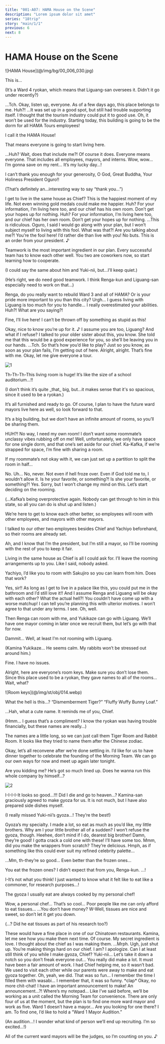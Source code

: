 ```yaml
---
title: "001-A07: HAMA House on the Scene"
description: "Lorem ipsum dolor sit amet"
series: "18trip"
story: "main/1/1"
previous: 6
next: 8
---
```



# HAMA House on the Scene

<Divider loc="HAMA House" />

<p class="bg">![HAMA House](@/img/bg/00_006_030.jpg)</p>

<Bubble mc>
This is…

<p class="t">(It’s a Ward 4 ryokan, which means that Liguang-san oversees it. Didn’t it go under recently?)</p>
</Bubble>

<Bubble character="Liguang">
…Tch.
</Bubble>

<Bubble character="Kafka">
Okay, listen up, everyone. As of a few days ago, this place belongs to me.
</Bubble>

<Bubble mc>
Huh?!
</Bubble>

<Bubble character="Liguang">
…It was set up in a good spot, but still had trouble supporting itself. I thought that the tourism industry could put it to good use.
</Bubble>

<Bubble character="Kafka">
Oh, it won’t be used for the industry. Starting today, this building is going to be the dorm for all HAMA Tours employees!

I call it the <span class="green">HAMA House</span>!

That means everyone is going to start living here.
</Bubble>

<Bubble character="Renga">
…Huh? Wait, does that include me?!
</Bubble>

<Bubble character="Kafka">
Of course it does. Everyone means everyone. That includes all employees, mayors, and interns.
</Bubble>

<Bubble character="Yachiyo">
Wow, wow… I’m gonna save on my rent… It’s my lucky day…!

I can’t thank you enough for your generosity, O God, Great Buddha, Your Holiness President Oguro!!
</Bubble>

<Bubble mc>
<p class="t">(That’s definitely an…interesting way to say “thank you…”)</p>
</Bubble>

<Bubble character="Yukikaze">
I get to live in the same house as Chief? This is the happiest moment of my life. Not even winning gold medals could make me happier.
</Bubble>

<Diff g="m">
<Bubble character="Kafka">
Huh? For your information, I’m living here too, and our chief has his own room. Don’t get your hopes up for nothing.
</Bubble>
</Diff>
<Diff g="f">
<Bubble character="Kafka">
Huh? For your information, I’m living here too, and our chief has her own room. Don’t get your hopes up for nothing.
</Bubble>
</Diff>



<Bubble character="Liguang">
…This is ridiculous. Oguro, I said I would go along with your plan, but I won’t subject myself to living with this fool.
</Bubble>

<Bubble character="Renga">
What was that?! Are you talking about me?! You’re the fool here! I’d rather die than live with you!
</Bubble>

<Bubble character="Kafka">
No buts. This is an order from your president.&nbsp;♪

Teamwork is the most important ingredient in our plan. Every successful team has to know each other well. You two are coworkers now, so start learning how to cooperate.
</Bubble>

<Bubble mc>
<p class="t">(I could say the same about him and Yuki-nii, but…I’ll keep quiet.)</p>

<p class="t">(He’s right, we do need good teamwork. I think Renga-kun and Liguang-san especially need to work on that…)</p>
</Bubble>

<Bubble character="Kafka">
Renga, do you really want to rebuild Ward 3 and all of HAMA? Or is your pride more important to you than this city?
</Bubble>

<Bubble character="Renga">
Urgh…
</Bubble>

<Bubble character="Kafka">
I guess living with Liguang is too much for you to handle… I really overestimated your abilities.
</Bubble>

<Bubble character="Renga">
Huh?! What are you saying?!

Fine, I’ll live here! I can’t be thrown off by something as stupid as this!
</Bubble>

<Bubble character="Kafka">
Okay, nice to know you’re up for it.&nbsp;♪ I assume you are too, Liguang?
</Bubble>

<Bubble character="Liguang">
And what if I refuse?
</Bubble>

<Bubble character="Kafka">
I talked to your older sister about this, you know. She told me that this would be a good experience for you, so she’ll be leaving you in our hands.
</Bubble>

<Bubble character="Liguang">
…Tch. So that’s how you’d like to play?
</Bubble>

<Bubble character="Renga">
Just so you know, as soon as your plan fails, I’m getting out of here.
</Bubble>

<Bubble character="Kafka">
Alright, alright. That’s fine with me. Okay, let me give everyone a tour.
</Bubble>

<Divider loc="HAMA House - Living Room" />

![1](1.jpg)

<Bubble character="Yachiyo">
Th-Th-Th-This living room is huge! It’s like the size of a school auditorium…!!
</Bubble>

<Bubble mc>
<p class="t">(I don’t think it’s quite _that_ big, but…it makes sense that it's so spacious, since it used to be a ryokan.)</p>
</Bubble>

<Bubble character="Kafka">
It’s all furnished and ready to go. Of course, I plan to have the future ward mayors live here as well, so look forward to that.

It’s a big building, but we don’t have an infinite amount of rooms, so you’ll be sharing them.
</Bubble>

<Bubble character="Renga">
HUH?! No way, I need my own room! I don’t want some roommate’s unclassy vibes rubbing off on me!
</Bubble>

<Bubble character="Kafka">
Well, unfortunately, we only have space for one single dorm, and that one’s set aside for our chief.
</Bubble>

<Bubble mc>
Ka-Kafka, if we’re strapped for space, I’m fine with sharing a room.

If my roommate’s not okay with it, we can just set up a partition to split the room in half…
</Bubble>

<Bubble character="Kafka">
No.
</Bubble>

<Bubble mc>
Uh…
</Bubble>

<Bubble character="Kafka">
No, never. Not even if hell froze over. Even if God told me to, I wouldn’t allow it.
</Bubble>

<Diff g="m">
<Bubble character="Renga">
Is he your favorite, or something?!
</Bubble>
</Diff>
<Diff g="f">
<Bubble character="Renga">
Is she your favorite, or something?!
</Bubble>
</Diff>

<Bubble character="Kafka">
Yes. Sorry, but I won’t change my mind on this. Let’s start deciding on the rooming.
</Bubble>

<Bubble mc>
<p class="t">(…Kafka’s being overprotective again. Nobody can get through to him in this state, so all you can do is shut up and listen.)</p>
</Bubble>

<Bubble character="Kafka">
We’re here to get to know each other better, so employees will room with other employees, and mayors with other mayors.

I talked to our other two employees besides Chief and Yachiyo beforehand, so their rooms are already set.

Ah, and I know that I’m the president, but I’m still a mayor, so I’ll be rooming with the rest of you to keep it fair.
</Bubble>

<Bubble character="Yukikaze">
Living in the same house as Chief is all I could ask for. I’ll leave the rooming arrangements up to you.
</Bubble>

<Bubble character="Kafka">
Like I said, nobody asked.

Yachiyo, I’d like you to room with Sakujiro so you can learn from him. Does that work?
</Bubble>

<Bubble character="Yachiyo">
Yes, sir!! As long as I get to live in a palace like this, you could put me in the bathroom and I’d still love it!!
</Bubble>

<Bubble character="Kafka">
And I assume Renga and Liguang will be okay with each other?
</Bubble>

<Bubble character="Renga">
What the actual hell?! You couldn’t have come up with a worse matchup!
</Bubble>

<Bubble character="Liguang">
I can tell you’re planning this with ulterior motives. I won’t agree to that under any terms.
</Bubble>

<Bubble character="Kafka">
I see. Oh, well.

Then Renga can room with me, and Yukikaze can go with Liguang. We’ll have one mayor coming in later once we recruit them, but let’s go with that for now.
</Bubble>

<Bubble character="Renga">
Dammit… Well, at least I’m not rooming with Liguang.
</Bubble>

<Bubble character="Liguang">
<p class="t">(Kamina Yukikaze… He seems calm. My rabbits won’t be stressed out around him.)</p>

Fine. I have no issues.
</Bubble>

<Bubble character="Kafka">
Alright, here are everyone’s room keys. Make sure you don’t lose them.
</Bubble>

<Bubble mc>
Since this place used to be a ryokan, they gave names to all of the rooms… Wait, what?
</Bubble>

<p class="obj">![Room keys](@/img/st/obj/014.webp)</p>

<Bubble character="Renga">
What the hell is this…? “Dismemberment Tiger?”
</Bubble>

<Bubble character="Yukikaze">
“Fluffy Wuffy Bunny Loaf.”

…Hah, what a cute name. It reminds me of you, Chief.
</Bubble>

<Bubble mc>
<p class="t">(Hmm… I guess that’s a compliment? I know the ryokan was having trouble financially, but these names are really…)</p>
</Bubble>

<Bubble character="Kafka">
The names are a little long, so we can just call them Tiger Room and Rabbit Room. It looks like they tried to name them after the Chinese zodiac.

Okay, let’s all reconvene after we’re done settling in. I’d like for us to have dinner together to celebrate the founding of the Morning Team. We can go our own ways for now and meet up again later tonight.
</Bubble>

<Bubble character="Renga">
Are you kidding me? He’s got so much lined up. Does he wanna run this whole company by himself…?
</Bubble>

<Divider loc="HAMA House - Dining Room" />

![2](2.jpg)

<Bubble character="Yachiyo">
I-I-I-I-It looks so good…!!! Did I die and go to heaven…?
</Bubble>

<Bubble character="Sakujiro">
Kamina-san graciously agreed to make gyoza for us. It is not much, but I have also prepared side dishes myself.
</Bubble>

<Bubble mc>
<p class="t">(I really missed Yuki-nii’s gyoza…! They’re the best!)</p>
</Bubble>

<Bubble character="Yukikaze">
Gyoza’s my specialty. I made a lot, so eat as much as you’d like, my little brothers.
</Bubble>

<Bubble character="Kafka">
Why am I your little brother all of a sudden? I won’t refuse the gyoza, though.
</Bubble>

<Bubble character="Daniel">
Heehee, don’t mind if I do, dearest big brother! Damn, they’re good! I gotta crack a cold one with these!
</Bubble>

<Bubble character="Nayuki">
I’ll have some too. Mmm, did you make the wrappers from scratch? They’re delicious.
</Bubble>

<Bubble character="Renga">
Hmph, as if something like this could ever suit my refined celebrity palette…

…Mm, th-they’re so good… Even better than the frozen ones…
</Bubble>

<Bubble mc>
You eat the frozen ones? I didn’t expect that from you, Renga-kun.
</Bubble>

<Bubble character="Renga">
…!

I-It’s not what you think! I just wanted to know what it felt like to eat like a commoner, for research purposes…!

The gyoza I usually eat are always cooked by my personal chef!
</Bubble>

<Bubble character="Yachiyo">
Wow, a personal chef… That’s so cool… Poor people like me can only afford to eat tissues…
</Bubble>

<Bubble character="Renga">
…You don’t have money? W-Well, tissues are nice and sweet, so don’t let it get you down.
</Bubble>

<Bubble mc>
<p class="t">(…? Did he eat tissues as part of his research too?)</p>
</Bubble>

<Bubble character="Liguang">
These would have a fine place in one of our Chinatown restaurants. Kamina, let me see how you make them next time.
</Bubble>

<Bubble character="Yukikaze">
Of course. My secret ingredient is love. I thought about the chief as I was making them.
</Bubble>

<Bubble mc>
…Mrph.
</Bubble>

<Bubble character="Kafka">
Ugh, just shut up. You’re making things hard on our chief.
</Bubble>

<Bubble character="Yukikaze">
I am? I apologize. Can I at least still think of you while I make gyoza, Chief?
</Bubble>

<Bubble mc>
Yuki-nii… Let’s take it down a notch so you don’t freak everyone out…
</Bubble>

<Bubble character="Nayuki">
You really did make a lot. It must have been a fair amount of work.
</Bubble>

<Bubble character="Yukikaze">
I had Chief helping me, so it wasn’t bad. We used to visit each other while our parents were away to make and eat gyoza together.
</Bubble>

<Bubble mc>
Oh, yeah, we did. That was so fun… I remember the time I filled them with wasabi…
</Bubble>

<Bubble character="Yukikaze">
I remember that, it was so funny.
</Bubble>

<Bubble character="Kafka">
&ast;clap&ast; Okay, no more chit-chat! I have an important announcement to make!
</Bubble>

<Bubble character="Yachiyo">
An announcement…?! Where’s my notepad…
</Bubble>

<Bubble character="Kafka">
Like I’ve said before, we’ll be working as a unit called the <span class="green">Morning Team</span> for convenience. There are only four of us at the moment, but the plan is to find one more ward mayor and work as five.
</Bubble>

<Bubble character="Liguang">
Ward 1 doesn’t have a mayor… Are you looking for one there?
</Bubble>

<Bubble character="Kafka">
I am. To find one, I’d like to hold a “Ward 1 Mayor Audition.”
</Bubble>

<Bubble mc>
<p class="t">(An audition…! I wonder what kind of person we’ll end up recruiting. I’m so excited…!)</p>
</Bubble>

<Bubble character="Kafka">
All of the current ward mayors will be the judges, so I’m counting on you.&nbsp;♪
</Bubble>
